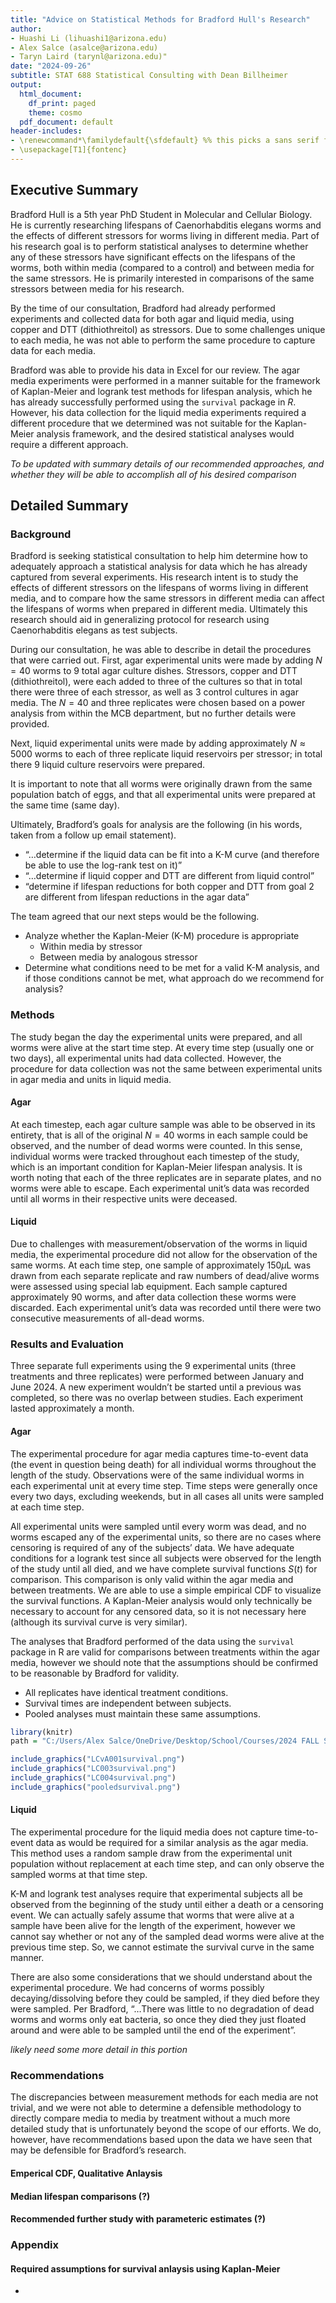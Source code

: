 ```yaml
---
title: "Advice on Statistical Methods for Bradford Hull's Research"
author: 
- Huashi Li (lihuashi1@arizona.edu)
- Alex Salce (asalce@arizona.edu)
- Taryn Laird (tarynl@arizona.edu)"
date: "2024-09-26"
subtitle: STAT 688 Statistical Consulting with Dean Billheimer
output: 
  html_document:
    df_print: paged
    theme: cosmo
  pdf_document: default
header-includes:
- \renewcommand*\familydefault{\sfdefault} %% this picks a sans serif font
- \usepackage[T1]{fontenc}
---
```


## Executive Summary

Bradford Hull is a 5th year PhD Student in Molecular and Cellular Biology. He is currently researching lifespans of Caenorhabditis elegans worms and the effects of  different stressors for worms living in different media. Part of his research goal is to perform statistical analyses to determine whether any of these stressors have significant effects on the lifespans of the worms, both within media (compared to a control) and between media for the same stressors. He is primarily interested in comparisons of the same stressors between media for his research.

By the time of our consultation, Bradford had already performed experiments and collected data for both agar and liquid media, using copper and DTT (dithiothreitol) as stressors. Due to some challenges unique to each media, he was not able to perform the same procedure to capture data for each media. 

Bradford was able to provide his data in Excel for our review. The agar media experiments were performed in a manner suitable for the framework of Kaplan-Meier and logrank test methods for lifespan analysis, which he has already successfully performed using the `survival` package in $R$. However, his data collection for the liquid media experiments required a different procedure that we determined was not suitable for the Kaplan-Meier analysis framework, and the desired statistical analyses would require a different approach.

*To be updated with summary details of our recommended approaches, and whether they will be able to accomplish all of his desired comparison*

## Detailed Summary

### Background

Bradford is seeking statistical consultation to help him determine how to adequately approach a statistical analysis for data which he has already captured from several experiments. His research intent is to study the effects of different stressors on the lifespans of worms living in different media, and to compare how the same stressors in different media can affect the lifespans of worms when prepared in different media. Ultimately this research should aid in generalizing protocol for research using Caenorhabditis elegans as test subjects.

During our consultation, he was able to describe in detail the procedures that were carried out.  First, agar experimental units were made by adding $N=40$ worms to 9 total agar culture dishes. Stressors, copper and DTT (dithiothreitol), were each added to three of the cultures so that in total there were three of each stressor, as well as 3 control cultures in agar media. The $N=40$ and three replicates were chosen based on a power analysis from within the MCB department, but no further details were provided.

Next, liquid experimental units were made by adding approximately $N \approx 5000$ worms to each of three replicate liquid reservoirs per stressor; in total there 9 liquid culture reservoirs were prepared. 

It is important to note that all worms were originally drawn from the same population batch of eggs, and that all experimental units were prepared at the same time (same day).

Ultimately, Bradford's goals for analysis are the following (in his words, taken from a follow up email statement).

+ "...determine if the liquid data can be fit into a K-M curve (and therefore be able to use the log-rank test on it)"
+ "...determine if liquid copper and DTT are different from liquid control"
+ "determine if lifespan reductions for both copper and DTT from goal 2 are different from lifespan reductions in the agar data"

The team agreed that our next steps would be the following.

+ Analyze whether the Kaplan-Meier (K-M) procedure is appropriate
  + Within media by stressor
  + Between media by analogous stressor
+ Determine what conditions need to be met for a valid K-M analysis, and if those conditions cannot be met, what approach do we recommend for analysis?

### Methods

The study began the day the experimental units were prepared, and all worms were alive at the start time step. At every time step (usually one or two days), all experimental units had data collected. However, the procedure for data collection was not the same between experimental units in agar media and units in liquid media.

#### Agar

At each timestep, each agar culture sample was able to be observed in its entirety, that is all of the original $N=40$ worms in each sample could be observed, and the number of dead worms were counted. In this sense, individual worms were tracked throughout each timestep of the study, which is an important condition for Kaplan-Meier lifespan analysis. It is worth noting that each of the three replicates are in separate plates, and no worms were able to escape. Each experimental unit's data was recorded until all worms in their respective units were deceased.

#### Liquid

Due to challenges with measurement/observation of the worms in liquid media, the experimental procedure did not allow for the observation of the same worms. At each time step, one sample of approximately $150\mu \text{L}$ was drawn from each separate replicate and raw numbers of dead/alive worms were assessed using special lab equipment. Each sample captured approximately 90 worms, and after data collection these worms were discarded. Each experimental unit's data was recorded until there were two consecutive measurements of all-dead worms.

### Results and Evaluation

Three separate full experiments using the 9 experimental units (three treatments and three replicates) were performed between January and June 2024. A new experiment wouldn't be started until a previous was completed, so there was no overlap between studies. Each experiment lasted approximately a month.

#### Agar

The experimental procedure for agar media captures time-to-event data (the event in question being death) for all individual worms throughout the length of the study. Observations were of the same individual worms in each experimental unit at every time step. Time steps were generally once every two days, excluding weekends, but in all cases all units were sampled at each time step. 

All experimental units were sampled until every worm was dead, and no worms escaped any of the experimental units, so there are no cases where censoring is required of any of the subjects' data. We have adequate conditions for a logrank test since all subjects were observed for the length of the study until all died, and we have complete survival functions $S(t)$ for comparison. This comparison is only valid within the agar media and between treatments. We are able to use a simple empirical CDF to visualize the survival functions. A Kaplan-Meier analysis would only technically be necessary to account for any censored data, so it is not necessary here (although its survival curve is very similar).

The analyses that Bradford performed of the data using the `survival` package in R are valid for comparisons between treatments within the agar media, however we should note that the assumptions should be confirmed to be reasonable by Bradford for validity.

+ All replicates have identical treatment conditions.
+ Survival times are independent between subjects.
+ Pooled analyses must maintain these same assumptions.

```r
library(knitr)
path = "C:/Users/Alex Salce/OneDrive/Desktop/School/Courses/2024 FALL SDS MS/STAT 688AB STATISTICAL CONSULTING/repo/statistical-consulting/Bradford Hull"
```

```r
include_graphics("LCvA001survival.png")
include_graphics("LC003survival.png")
include_graphics("LC004survival.png")
include_graphics("pooledsurvival.png")
```

#### Liquid

The experimental procedure for the liquid media does not capture time-to-event data as would be required for a similar analysis as the  agar media. This method uses a random sample draw from the experimental unit population without replacement at each time step, and can only observe the sampled worms at that time step. 

K-M and logrank test analyses require that experimental subjects all be observed from the beginning of the study until either a death or a censoring event. We can actually safely assume that worms that were alive at a sample have been alive for the length of the experiment, however we cannot say whether or not any of the sampled dead worms were alive at the previous time step. So, we cannot estimate the survival curve in the same manner.

There are also some considerations that we should understand about the experimental procedure. We had concerns of worms possibly decaying/dissolving before they could be sampled, if they died before they were sampled. Per Bradford, "...There was little to no degradation of dead worms and worms only eat bacteria, so once they died they just floated around and were able to be sampled until the end of the experiment". 

*likely need some more detail in this portion*

### Recommendations

The discrepancies between measurement methods for each media are not trivial, and we were not able to determine a defensible methodology to directly compare media to media by treatment without a much more detailed study that is unfortunately beyond the scope of our efforts. We do, however, have recommendations based upon the data we have seen that may be defensible for Bradford's research.

#### Emperical CDF, Qualitative Anlaysis

#### Median lifespan comparisons (?)

#### Recommended further study with parameteric estimates (?)



### Appendix

#### Required assumptions for survival anlaysis using Kaplan-Meier

+ 


